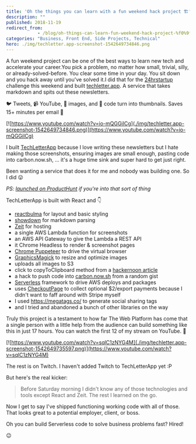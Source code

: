 ```yaml
---
title: 'Oh the things you can learn with a fun weekend hack project 🏗'
description: ""
published: 2018-11-19
redirect_from: 
            - /blog/oh-things-can-learn-fun-weekend-hack-project-%f0%9f%8f%97/swizec/8782
categories: "Business, Front End, Side Projects, Technical"
hero: ./img/techletter.app-screenshot-1542649734846.png
---
```

A fun weekend project can be one of the best ways to learn new tech and accelerate your career.You pick a problem, no matter how small, trivial, silly, or already-solved-before. You clear some time in your day. You sit down and you hack away until you&#x27;ve solved it.I did that for the [24hrstartup](https://24hrstartup.com/) challenge this weekend and built [techletter.app](https://techletter.app). A service that takes markdown and spits out these newsletters.



🐦 Tweets, 📹 YouTube, 🎨 images, and 🤖 code turn into thumbnails. Saves 15+ minutes per email 🤘



[![https://www.youtube.com/watch?v=io-mQGGiICg](./img/techletter.app-screenshot-1542649734846.png)](https://www.youtube.com/watch?v=io-mQGGiICg)



I built [TechLetterApp](https://techletter.app) because I love writing these newsletters but I hate making those screenshots, ensuring images are small enough, pasting code into carbon.now.sh, … it&#x27;s a huge time sink and super hard to get just right.



Been wanting a service that does it for me and nobody was building one. So I did 😛



_PS: [launched on ProductHunt](https://www.producthunt.com/posts/techletterapp-build-better-newsletters) if you&#x27;re into that sort of thing_



TechLetterApp is built with React and 👇



- [reactbulma](https://kulakowka.github.io/react-bulma/) for layout and basic styling
- [showdown](https://github.com/showdownjs/showdown) for markdown parsing
- [Zeit](https://zeit.co/) for hosting
- a single AWS Lambda function for screenshots
- an AWS API Gateway to give the Lambda a REST API
- it Chrome Headless to render &amp; screenshot pages
- [Chrome Puppeteer](https://github.com/GoogleChrome/puppeteer) to drive the virtual browser
- [GraphicsMagick](https://github.com/aheckmann/gm) to resize and optimize images
- uploads all images to S3
- click to copyToClipboard method from a [hackernoon article](https://hackernoon.com/copying-text-to-clipboard-with-javascript-df4d4988697f)
- a hack to push code into [carbon.now.sh](https://carbon.now.sh/) from a random gist
- [Serverless](https://serverless.com/) framework to drive AWS deploys and packages
- uses [CheckoutPage](https://checkoutpage.co/pages) to collect optional $2/export payments because I didn&#x27;t want to faff around with Stripe myself
- I used <https://megatags.co/> to generate social sharing tags
- and I tried and abandoned a bunch of other libraries on the way



Truly this project is a testament to how far The Web Platform has come that a single person with a little help from the audience can build something like this in just 17 hours. You can watch the first 12 of my stream on YouTube. 👀



[![https://www.youtube.com/watch?v=sqlC1zNYG4M](./img/techletter.app-screenshot-1542649735597.png)](https://www.youtube.com/watch?v=sqlC1zNYG4M)



The rest is on Twitch. I haven&#x27;t added Twitch to TechLetterApp yet :P



But here&#x27;s the real kicker:



> Before Saturday morning I didn&#x27;t know any of those technologies and tools except React and Zeit. The rest I learned on the go.



Now I get to say I&#x27;ve shipped functioning working code with all of those. That looks great to a potential employer, client, or boss.



Oh you can build Serverless code to solve business problems fast? Hired!



😉